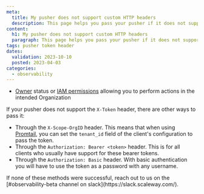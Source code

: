 ```yaml
---
meta:
  title: My pusher does not support custom HTTP headers
  description: This page helps you pass your pusher if it does not support the custom HTTP headers
content:
  h1: My pusher does not support custom HTTP headers
  paragraph: This page helps you pass your pusher if it does not support the custom HTTP headers
tags: pusher token header
dates:
  validation: 2023-10-10
  posted: 2023-04-03
categories:
  - observability
---
```


<Macro id="requirements" />

- [Owner](/identity-and-access-management/iam/concepts/#owner) status or [IAM permissions](/identity-and-access-management/iam/concepts/#permission) allowing you to perform actions in the intended Organization


If your pusher does not support the `X-Token` header, there are other ways to pass it:

- Through the `X-Scope-OrgID` header. This means that when using [Promtail](https://grafana.com/docs/loki/latest/clients/promtail/), you can set the `tenant_id` field of the client's configuration to pass the token.
- Through the `Authorization: Bearer <token>` header. This is for all clients who usually have support for these bearer tokens.
- Through the `Authorization: Basic` header. With basic authentication you will have to use the token as a password with any username.

<Message type="important">
 If none of these methods were successful, reach out to us on the [#observability-beta channel on slack](https://slack.scaleway.com/).
</Message>